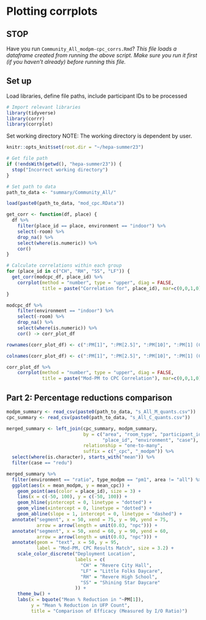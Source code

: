 # Plotting corrplots

## STOP

Have you run `Community_All_modpm-cpc_corrs.Rmd`?
*This file loads a dataframe created from running the above script. Make sure you run it first (if you haven't already) before running this file.*

## Set up
Load libraries, define file paths, include participant IDs to be processed
```r
# Import relevant libraries
library(tidyverse)
library(corrr)
library(corrplot)
```

Set working directory
NOTE: The working directory is dependent by user. 
```r
knitr::opts_knit$set(root.dir = "~/hepa-summer23")
```

```r
# Get file path
if (!endsWith(getwd(), "hepa-summer23")) {
  stop("Incorrect working directory")
}
```

```r
# Set path to data
path_to_data <- "summary/Community_All/"
```

```r
load(paste0(path_to_data, "mod_cpc.RData"))
```

```r
get_corr <- function(df, place) {
  df %>% 
    filter(place_id == place, environment == "indoor") %>%
    select(-room) %>%
    drop_na() %>%
    select(where(is.numeric)) %>%
    cor()
}
```


```r
# Calculate correlations within each group
for (place_id in c("CH", "RH", "SS", "LF")) {
  get_corr(modcpc_df, place_id) %>%
    corrplot(method = "number", type = "upper", diag = FALSE, 
             title = paste("Correlation for", place_id), mar=c(0,0,1,0))
}
```

```r
modcpc_df %>% 
    filter(environment == "indoor") %>%
    select(-room) %>%
    drop_na() %>%
    select(where(is.numeric)) %>%
    cor() -> corr_plot_df
```

```r
rownames(corr_plot_df) <- c(":PM[1]", ":PM[2.5]", ":PM[10]", ":PM[1] (Count)", "UFP Count")

colnames(corr_plot_df) <- c(":PM[1]", ":PM[2.5]", ":PM[10]", ":PM[1] (Count)", "UFP Count")

corr_plot_df %>%
    corrplot(method = "number", type = "upper", diag = FALSE, 
             title = paste("Mod-PM to CPC Correlation"), mar=c(0,0,1,0))
```

## Part 2: Percentage reductions comparison
```r
modpm_summary <- read_csv(paste0(path_to_data, "s_All_M_quants.csv"))
cpc_summary <- read_csv(paste0(path_to_data, "s_All_C_quants.csv"))
```

```r
merged_summary <- left_join(cpc_summary, modpm_summary,
                            by = c("area", "room_type", "participant_id", 
                                   "place_id", "environment", "case"),
                            relationship = "one-to-many",
                            suffix = c("_cpc", "_modpm")) %>%
  select(where(is.character), starts_with("mean")) %>%
  filter(case == "redu")
```

```r
merged_summary %>%
  filter(environment == "ratio", type_modpm == "pm1", area != "all") %>%
  ggplot(aes(x = mean_modpm, y = mean_cpc)) +
    geom_point(aes(color = place_id), size = 3) +
    lims(x = c(-50, 100), y = c(-50, 100)) +
    geom_hline(yintercept = 0, linetype = "dotted") +
    geom_vline(xintercept = 0, linetype = "dotted") +
    geom_abline(slope = 1, intercept = 0, linetype = "dashed") +
  annotate("segment", x = 50, xend = 75, y = 90, yend = 75, 
           arrow = arrow(length = unit(0.03, "npc"))) +
  annotate("segment", x = 50, xend = 60, y = 90, yend = 60, 
           arrow = arrow(length = unit(0.03, "npc"))) +
  annotate(geom = "text", x = 50, y = 95, 
           label = "Mod-PM, CPC Results Match", size = 3.2) +
    scale_color_discrete("Deployment Location",
                         labels = c(
                           "CH" = "Revere City Hall",
                           "LF" = "Little Folks Daycare",
                           "RH" = "Revere High School",
                           "SS" = "Shining Star Daycare"
                         )) +
    theme_bw() +
    labs(x = bquote("Mean % Reduction in "~PM[1]),
         y = "Mean % Reduction in UFP Count",
         title = "Comparison of Efficacy (Measured by I/O Ratio)")

```

